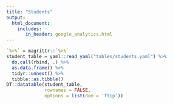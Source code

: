 ```yaml
---
title: "Students"
output: 
  html_document:
    includes:
       in_header: google_analytics.html
---
```


```r
`%>%` = magrittr::`%>%`
student_table = yaml::read_yaml("tables/students.yaml") %>% 
  do.call(rbind, .) %>% 
  as.data.frame() %>% 
  tidyr::unnest() %>%
  tibble::as.tibble()
DT::datatable(student_table,
              rownames = FALSE,
              options = list(dom = 'ftip'))
```
